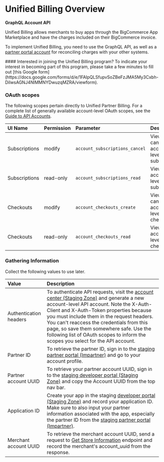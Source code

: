 # Unified Billing Overview
**GraphQL Account API**

Unified Billing allows merchants to buy apps through the BigCommerce App Marketplace and have the charges included on their BigCommerce invoice. 

To implement Unified Billing, you need to use the GraphQL API, as well as a [partner portal account](https://partners.bigcommerce.com) for reconciling charges with your other systems.

<Callout type="info">
  #### Interested in joining the Unified Billing program?
  To indicate your interest in becoming part of this program, please take a few minutes to fill out [this Google form](https://docs.google.com/forms/d/e/1FAIpQLSfupvSoZBeFzJMA5My3Cxbh-DilwsAGNJ4NlMMNYDwuzqMZRA/viewform).
</Callout>


### OAuth scopes

The following scopes pertain directly to Unified Partner Billing. For a complete list of generally available account-level OAuth scopes, see the [Guide to API Accounts](/api-docs/getting-started/api-accounts#account-resource-scopes).

| UI Name | Permission | Parameter | Description | Resources |
|:--------|:-----------|:----------|:------------|:----------|
| Subscriptions | modify | `account_subscriptions_cancel` | View or cancel account-level subscriptions | [GraphQL Account API](/docs/graphql-account/users-overview) |
| Subscriptions | read-only | `account_subscriptions_read` | View account-level subscriptions | [GraphQL Account API](/docs/graphql-account/users-overview) |
| Checkouts | modify | `account_checkouts_create` | View or cancel account-level checkouts | [GraphQL Account API](/docs/graphql-account/users-overview) |
| Checkouts | read-only | `account_checkouts_read` | View account-level checkouts | [GraphQL Account API](/docs/graphql-account/users-overview) |


### Gathering Information 

Collect the following values to use later.

| Value | Description | 
|:--------|:-----------|
| Authentication headers | To authenticate API requests, visit the [account center (Staging Zone)](https://login.staging.zone/login) and generate a new account-level API account. Note the X-Auth-Client and X-Auth-Token properties because you must include them in the request headers. You can't reaccess the credentials from this page, so save them somewhere safe. Use the following list of OAuth scopes to inform the scopes you select for the API account. | 
| Partner ID | To retrieve the partner ID, sign in to the [staging partner portal (Impartner)](https://bigcommerce.stage.impartner.live/) and go to your account profile. |
| Partner account UUID | To retrieve your partner account UUID, sign in to the [staging developer portal (Staging Zone)](https://login.staging.zone/login) and copy the Account UUID from the top nav bar. | 
| Application ID | Create your app in the staging [developer portal (Staging Zone)](https://login.staging.zone/login) and record your application ID. Make sure to also input your partner information associated with the app, especially the partner ID from the [staging partner portal (Impartner)](https://bigcommerce.stage.impartner.live/). |
| Merchant account UUID | To retrieve the merchant account UUID, send a request to [Get Store Information](https://developer.bigcommerce.com/docs/rest-management/store-information#get-store-information) endpoint and record the merchant's account_uuid from the response. | 


